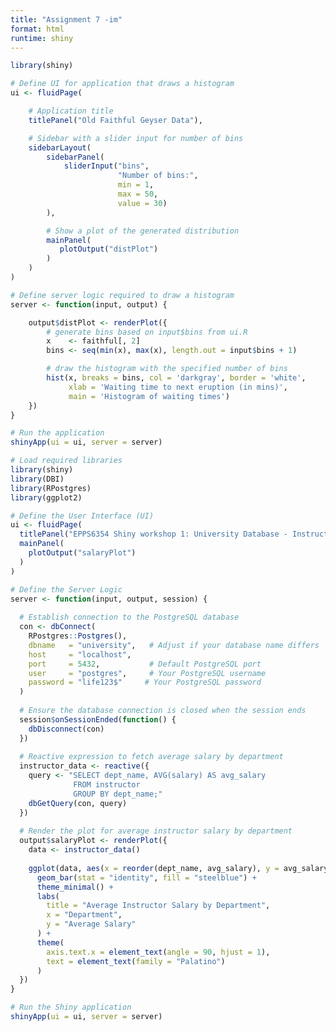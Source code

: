 ```yaml
---
title: "Assignment 7 -im"
format: html
runtime: shiny
---
```


```r

library(shiny)

# Define UI for application that draws a histogram
ui <- fluidPage(

    # Application title
    titlePanel("Old Faithful Geyser Data"),

    # Sidebar with a slider input for number of bins 
    sidebarLayout(
        sidebarPanel(
            sliderInput("bins",
                        "Number of bins:",
                        min = 1,
                        max = 50,
                        value = 30)
        ),

        # Show a plot of the generated distribution
        mainPanel(
           plotOutput("distPlot")
        )
    )
)

# Define server logic required to draw a histogram
server <- function(input, output) {

    output$distPlot <- renderPlot({
        # generate bins based on input$bins from ui.R
        x    <- faithful[, 2]
        bins <- seq(min(x), max(x), length.out = input$bins + 1)

        # draw the histogram with the specified number of bins
        hist(x, breaks = bins, col = 'darkgray', border = 'white',
             xlab = 'Waiting time to next eruption (in mins)',
             main = 'Histogram of waiting times')
    })
}

# Run the application 
shinyApp(ui = ui, server = server)

```

```r
# Load required libraries
library(shiny)
library(DBI)
library(RPostgres)
library(ggplot2)

# Define the User Interface (UI)
ui <- fluidPage(
  titlePanel("EPPS6354 Shiny workshop 1: University Database - Instructor Salaries"),
  mainPanel(
    plotOutput("salaryPlot")
  )
)

# Define the Server Logic
server <- function(input, output, session) {
  
  # Establish connection to the PostgreSQL database
  con <- dbConnect(
    RPostgres::Postgres(),
    dbname   = "university",   # Adjust if your database name differs
    host     = "localhost",
    port     = 5432,           # Default PostgreSQL port
    user     = "postgres",     # Your PostgreSQL username
    password = "life123$"     # Your PostgreSQL password
  )
  
  # Ensure the database connection is closed when the session ends
  session$onSessionEnded(function() {
    dbDisconnect(con)
  })
  
  # Reactive expression to fetch average salary by department
  instructor_data <- reactive({
    query <- "SELECT dept_name, AVG(salary) AS avg_salary 
              FROM instructor 
              GROUP BY dept_name;"
    dbGetQuery(con, query)
  })
  
  # Render the plot for average instructor salary by department
  output$salaryPlot <- renderPlot({
    data <- instructor_data()
    
    ggplot(data, aes(x = reorder(dept_name, avg_salary), y = avg_salary)) +
      geom_bar(stat = "identity", fill = "steelblue") +
      theme_minimal() +
      labs(
        title = "Average Instructor Salary by Department",
        x = "Department",
        y = "Average Salary"
      ) +
      theme(
        axis.text.x = element_text(angle = 90, hjust = 1),
        text = element_text(family = "Palatino")
      )
  })
}

# Run the Shiny application
shinyApp(ui = ui, server = server)
```
